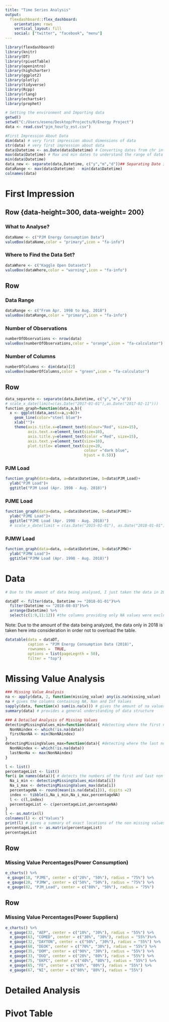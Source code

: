 ```yaml
---
title: "Time Series Analysis"
output: 
  flexdashboard::flex_dashboard:
    orientation: rows
    vertical_layout: fill
    social: ["twitter", "facebook", "menu"]
---
```


```r
library(flexdashboard)
library(knitr)
library(DT)
library(rpivotTable)
library(openintro)
library(highcharter)
library(ggplot2)
library(plotly)
library(tidyverse)
library(Rcpp)
library(rlang)
library(echarts4r)
library(prophet)
```

```r
# Setting the environment and Importing data
getwd()
setwd("C:/Users/eseno/Desktop/Projects/R/Energy Project")
data <- read.csv("pjm_hourly_est.csv")
```

```r
#First Impression About Data
dim(data) # very first impression about dimensions of data
str(data) # very first impression about data
data$Datetime <- as.Date(data$Datetime) # Converting dates from chr into date structure 
max(data$Datetime) # Max and min dates to understand the range of data
min(data$Datetime)
data_new <- separate(data,Datetime, c("y","m","d"))## Separating Date into Year, Month and Day
dataRange <- max(data$Datetime) - min(data$Datetime)
colnames(data)
```

First Impression 
=======================================================================
Row {data-height=300, data-weight= 200}
-----------------------------------------------------------------------
### What to Analyse?

```r
dataName <- c("PJM Energy Consumption Data")
valueBox(dataName,color = "primary",icon = "fa-info")
```

### Where to Find the Data Set?

```r
dataWhere <- c("Kaggle Open Datasets")
valueBox(dataWhere,color = "warning",icon = "fa-info")
```

Row {data-height=200, data-weight=200}
-----------------------------------------------------------------------
### Data Range

```r
dataRange <- c("From Apr. 1998 to Aug. 2018")
valueBox(dataRange,color = "primary",icon = "fa-info")
```

### Number of Observations

```r
numberOfObservations <- nrow(data)
valueBox(numberOfObservations,color = "orange",icon = "fa-calculator")
```

### Number of Columns

```r
numberOfColumns <- dim(data)[2]
valueBox(numberOfColumns,color = "green",icon = "fa-calculator")
```

Row {.tabset .tabset-fade}
-----------------------------------------------------------------------

```r
data_separete <- separate(data,Datetime, c("y","m","d"))
# scale_x_date(limit=c(as.Date("2017-01-01"),as.Date("2017-02-11")))
function_graph=function(data,a,b){
  x <- ggplot(data,aes(x=a,y=b))+
    geom_line(color="steel blue")+
    xlab("")+
    theme(axis.title.x=element_text(colour="Red", size=15),
          axis.text.x=element_text(size=10),
          axis.title.y=element_text(color ="Red", size=15),
          axis.text.y=element_text(size=10),
          plot.title= element_text(size=20,
                                   colour ="dark blue",
                                   hjust = 0.5))}
```

### PJM Load
``` r
function_graph(data=data, a=data$Datetime, b=data$PJM_Load)+
  ylab("PJM Load")+
  ggtitle("PJM Load (Apr. 1998 - Aug. 2018)")
```

### PJME Load

``` r
function_graph(data=data, a=data$Datetime, b=data$PJME)+
  ylab("PJME Load")+
  ggtitle("PJME Load (Apr. 1998 - Aug. 2018)")
  # scale_x_date(limit = c(as.Date("2015-01-01"), as.Date("2018-01-01")))
```

### PJMW Load

``` r
function_graph(data=data, a=data$Datetime, b=data$PJMW)+
  ylab("PJMW Load")+
  ggtitle("PJMW Load (Apr. 1998 - Aug. 2018)")
``` 


Data
=======================================================================

``` r

# Due to the amount of data being analysed, I just taken the data in 2018 into consideration in this part.

dataDT <- filter(data, Datetime >= "2018-01-01")%>% 
  filter(Datetime <= "2018-08-03")%>% 
  arrange(Datetime) %>% 
  select(c(1:9,11:12)) #the columns providing only NA values were excluded from the table.
```

Note: Due to the amount of the data being analyzed, the data only in 2018 is taken here into consideration in order not to overload the table. 
``` r
datatable(data = dataDT,
          caption = "PJM Energy Consumption Data (2018)",
          rownames =  TRUE,
          options = list(pageLegnth = 50),
          filter = "top")
``` 

Missing Value Analysis
=======================================================================

```r
### Missing Value Analysis
na <- apply(data, 2, function(missing_value) any(is.na(missing_value) | is.infinite(missing_value) | is.nan(missing_value)))
na # gives the columns containing NA, Nan and Inf Values
sapply(data, function(x) sum(is.na(x))) # gives the amount of na values in each column
summary(data) # provides a general understanding of data structure 

### A Detailed Analysis of Missing Values
detectingMissingValues_min=function(data){ #detecting where the first non missing value is
  NonNAindex <- which(!is.na(data))
  firstNonNA <- min(NonNAindex)
}
detectingMissingValues_max=function(data){ #detecting where the last non missing value is
  NonNAindex <- which(!is.na(data))
  lastNonNa <- max(NonNAindex)
}

l <- list()
percentageList <- list()
for(i in names(data)){ # detects the numbers of the first and last non missing value in columns 
  Na_i_min <- detectingMissingValues_min(data[i])
  Na_i_max <- detectingMissingValues_max(data[i])
  percentageNA <- round(mean(is.na(data[i])), digits =2)
  index <- tibble(i,Na_i_min,Na_i_max,percentageNA)
  l <- c(l,index)
  percentageList <- c(percentageList,percentageNA)
}
l <- as.matrix(l)
colnames(l) <- c("Values")
print(l) # gives a summary of exact locations of the non missing values in each column 
percentageList <- as.matrix(percentageList)
percentageList
```


Row {data-height=650}
-----------------------------------------------------------------------
### **Missing Value Percentages(Power Consumption)**

```r
e_charts() %>% 
 e_gauge(18, "PJME", center = c("20%", "50%"), radius = "75%") %>% 
 e_gauge(20, "PJMW", center = c("50%", "50%"), radius = "75%") %>% 
 e_gauge(82, "PJM_Load", center = c("80%", "50%"), radius = "75%")

```

Row {data-height=750}
-----------------------------------------------------------------------

### **Missing Value Percentages(Power Suppliers)**

```r
e_charts() %>% 
  e_gauge(32, "AEP", center = c("10%", "30%"), radius = "55%") %>%
  e_gauge(63, "COMED", center = c("30%", "30%"), radius = "55%")%>%
  e_gauge(32, "DAYTON", center = c("50%", "30%"), radius = "55%") %>% 
  e_gauge(68, "DEOK", center = c("70%", "30%"), radius = "55%") %>% 
  e_gauge(35, "DOM", center = c("90%", "30%"), radius = "55%") %>% 
  e_gauge(33, "DUQ", center = c("20%", "80%"), radius = "55%") %>% 
  e_gauge(75, "EKPC", center = c("40%", "80%"), radius = "55%") %>% 
  e_gauge(65, "FE", center = c("60%", "80%"), radius = "55%") %>% 
  e_gauge(67, "NI", center = c("80%", "80%"), radius = "55%")  
```

Detailed Analysis
=======================================================================



Pivot Table
=======================================================================




